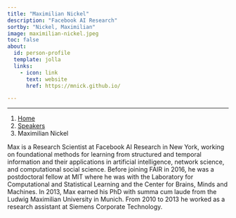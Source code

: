 ```yaml
---
title: "Maximilian Nickel"
description: "Facebook AI Research"
sortby: "Nickel, Maximilian"
image: maximilian-nickel.jpeg
toc: false
about:
  id: person-profile
  template: jolla
  links:
    - icon: link
      text: website
      href: https://mnick.github.io/

---
```

---

```{=html}
<nav aria-label="breadcrumb">
  <ol class="breadcrumb">
    <li class="breadcrumb-item"><a href="../../index.html">Home</a></li>
    <li class="breadcrumb-item"><a href="../../speaker.html">Speakers</a></li>
    <li class="breadcrumb-item active">Maximilian Nickel</li>

  </ol>
</nav>
```

:::{#person-profile}
:::

Max is a Research Scientist at Facebook AI Research in New York, working on foundational methods for learning from structured and temporal information and their applications in artificial intelligence, network science, and computational social science. Before joining FAIR in 2016, he was a postdoctoral fellow at MIT where he was with the Laboratory for Computational and Statistical Learning and the Center for Brains, Minds and Machines. In 2013, Max earned his PhD with summa cum laude from the Ludwig Maximilian University in Munich. From 2010 to 2013 he worked as a research assistant at Siemens Corporate Technology.
